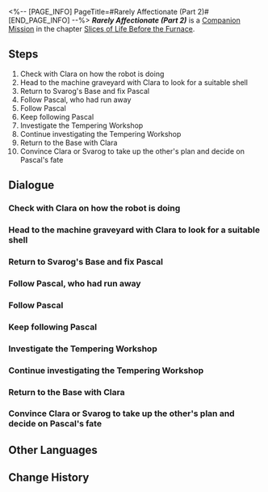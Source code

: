 <%-- [PAGE_INFO]
PageTitle=#Rarely Affectionate (Part 2)#
[END_PAGE_INFO] --%>
{{Stub|Dialogue, characters, and location(s)}}
{{Mission Infobox
|id            = 2010906
|title         = 
|image         = Mission Rarely Affectionate (Part 2).png
|type          = Companion
|event_name    = 
|chapter       = Slices of Life Before the Furnace (Companion Mission Chapter)
|requirements  = [[Companion Mission]] ''[[Rarely Affectionate (Part 1)]]'' completed
|summary       = Pascal's diary revealed the brutal truth behind the parts theft and Rivet Town. What should the robot do after learning the truth? Clara felt the weight of deciding its fate.<br />In the end, at the request of Clara and Svarog, you made a choice, hoping it won't be one you regret.
|characters    = <!--characters that appear in this mission-->
|startLocation = <!--location as it intially appears on the mission screen-->
|world         = <!--i.e. Penacony-->
|area          = <!--i.e. A Child's Dream-->
|prev          = 
|next          = 
|exp           = 350
|credits       = 20000
|stellarJade   = 
|other         = {{Card List|Condensed Aether*4; Shield*200|delim=;}}
}}
'''''Rarely Affectionate (Part 2)''''' is a [[Companion Mission]] in the chapter [[Slices of Life Before the Furnace (Companion Mission Chapter)|Slices of Life Before the Furnace]].

==Steps==
# Check with Clara on how the robot is doing
# Head to the machine graveyard with Clara to look for a suitable shell
# Return to Svarog's Base and fix Pascal
# Follow Pascal, who had run away
# Follow Pascal
# Keep following Pascal
# Investigate the Tempering Workshop
# Continue investigating the Tempering Workshop
# Return to the Base with Clara
# Convince Clara or Svarog to take up the other's plan and decide on Pascal's fate

<!--
==Gameplay Notes==

--><!--
==Trial Character==

-->
==Dialogue==
{{Stub Dialogue}}
{{Dialogue Start}}
:{{tx}}
{{Dialogue End}}

===Check with Clara on how the robot is doing===
{{Mission Description|type=companion|location=<!--to be added-->|update|You receive Clara's new message. She seems to have finished repairing the little robot.<br />Maybe you can see how things are going at Svarog's Base when you have the time. Remember, you promised her to go &mdash;<br />No one can break a promise to Clara. No one.}}
{{Dialogue Start}}
:{{tx}}
{{Dialogue End}}

===Head to the machine graveyard with Clara to look for a suitable shell===
{{Mission Description|type=companion|location=<!--to be added-->|update|Clara seemed to have given the little robot a nice name. It is now called Pascal. This name makes you feel a bit different towards it... but it could also just be an illusion. Forget about it &mdash; You currently face a more important matter.<br />Pascal doesn't seem to be able to talk fluently. To fix this problem, Clara and you have to look for a suitable robot shell to place it into.}}
{{Dialogue Start}}
:{{tx}}
{{Dialogue End}}

===Return to Svarog's Base and fix Pascal===
{{Mission Description|type=companion|location=<!--to be added-->|update|Clara and you had a thorough search in the machine graveyard and finally found parts you can use.<br />Return to Svarog's Base and see if the shell can get Pascal back to normal.}}
{{Dialogue Start}}
:{{tx}}
{{Dialogue End}}

===Follow Pascal, who had run away===
{{Mission Description|type=companion|location=<!--to be added-->|update|You fixed Pascal. Its core fitted into the new shell nicely. But Pascal was not completely fixed &mdash; After receiving the new shell, Pascal malfunctioned again and ran away toward Rivet Town.<br />Clara and you decide to head out immediately to look for Pascal and prevent it from causing incidents outside of Svarog's Base.}}
{{Dialogue Start}}
:{{tx}}
{{Dialogue End}}

===Follow Pascal===
{{Mission Description|type=companion|location=<!--to be added-->|update|Clara and you found Pascal. It seemed to have been subdued by one of Svarog's automatic robot soldiers. However, you did not have a nice experience communicating with that robot soldier.<br />Anyways, the incident is mostly solved &mdash; Pascal finally returns to normal after being given the last shell, then walks on its own to lead you somewhere deep in Rivet Town.}}
{{Dialogue Start}}
:{{tx}}
{{Dialogue End}}

===Keep following Pascal===
{{Mission Description|type=companion|location=<!--to be added-->|update|Clara and you followed Pascal's steps and strolled along the streets of Rivet Town. During this, Clara asked you a question that you also found puzzling. "Why do the lights in Rivet Town never go out?"<br />You don't have the answer yet, but instinctively feel that the answer to this question lies somewhere in town.<br />Perhaps &mdash; and I mean "perhaps" &mdash; Pascal knows the truth about this?}}
{{Dialogue Start}}
:{{tx}}
{{Dialogue End}}

===Investigate the Tempering Workshop===
{{Mission Description|type=companion|location=<!--to be added-->|update|Pascal led Clara and you to the abandoned workshop in Rivet Town, the Tempering Workshop. You piece together some of the motivations underlying Pascal's behavior from its broken speech.<br />Pascal seemed to have treated this place as its secret base and maintained the entire Rivet Town ceaselessly from here.<br />But there are still many mysteries surrounding Pascal &mdash; Perhaps a thorough investigation at the Tempering Workshop could solve the puzzle.}}
{{Dialogue Start}}
:{{tx}}
{{Dialogue End}}

===Continue investigating the Tempering Workshop===
{{Mission Description|type=companion|location=<!--to be added-->|update|Pascal led Clara and you to the abandoned workshop in Rivet Town, the Tempering Workshop. You piece together some of the motivation underlying Pascal's behavior from its broken speech.<br />Pascal seemed to have treated this place as its secret base and maintained the entire Rivet Town ceaselessly from here.<br />You find some suspicious objects, but they don't really explain much &mdash; Keep looking around for a bit longer.}}
{{Dialogue Start}}
:{{tx}}
{{Dialogue End}}

===Return to the Base with Clara===
{{Mission Description|type=companion|location=<!--to be added-->|update|Pascal's diary revealed the cruel truth behind the parts theft and the lights that never went out in Rivet Town.<br />What will happen to this poor robot after knowing all this? Neither you nor Clara could make up your mind.<br />Why don't you return to Svarog's Base and discuss the possibilities with the one person (or rather, robot) in Belobog who understands automatic robot soldiers the most.}}
{{Dialogue Start}}
:{{tx}}
{{Dialogue End}}

===Convince Clara or Svarog to take up the other's plan and decide on Pascal's fate===
{{Mission Description|type=companion|location=<!--to be added-->|update|Svarog and Clara both stated their thoughts but you, the hero who saved Belobog, have the power to decide.<br />Think carefully and decide on Pascal's fate.}}
{{Dialogue Start}}
:{{tx}}
{{Dialogue End}}

==Other Languages==
{{Other Languages
|en   = Rarely Affectionate (Part 2)
|zhs  = 难得有情•其二
|zht  = 難得有情•其二
|ja   = 情、得難し・その2
|ko   = 귀한 애정•2
|es   = Un afecto inusitado (II)
|fr   = Rarement tendre (partie 2)
|ru   = Невиданная ласка II
|th   = ยากเกินจะไขว่คว้า 2
|vi   = Chút Ân Tình Hiếm Hoi-2
|de   = Seltene Zuneigung (Teil 2)
|id   = Jarang Perhatian (Bagian 2)
|pt   = Pouca Afeição (Parte 2)
}}

==Change History==
{{Change History|1.0}}
